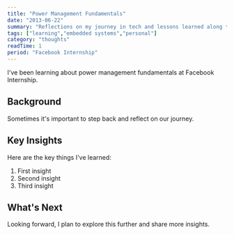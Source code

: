```yaml
---
title: "Power Management Fundamentals"
date: "2013-06-22"
summary: "Reflections on my journey in tech and lessons learned along the way."
tags: ["learning","embedded systems","personal"]
category: "thoughts"
readTime: 1
period: "Facebook Internship"
---
```


I've been learning about power management fundamentals at Facebook Internship.

## Background

Sometimes it's important to step back and reflect on our journey.

## Key Insights

Here are the key things I've learned:

1. First insight
2. Second insight
3. Third insight

## What's Next

Looking forward, I plan to explore this further and share more insights.

